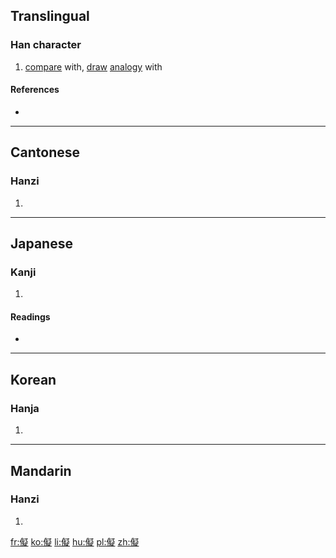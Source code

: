 ==Translingual==

===Han character===
{{Han char|rn=9|rad=人|as=14|sn=16|four=2728<sub>1</sub>|canj=人心大人 (OPKO)|ids=⿰[[亻]][[疑]]}}

# [[compare]] with, [[draw]] [[analogy]] with

====References====
* {{Han ref|kx=0120.050|dkj=01233|dj=0253.200|hdz=10231.090|uh=5117|ud=20759|bh=E8F6|bd=59638}}

----

==Cantonese==

===Hanzi===
{{yue-hanzi|jyut=[[hoi3]], [[ji5]]|y=hoi3, yi5}}

# {{defn|lang=yue|sort=人14}}

----

==Japanese==

===Kanji===
{{ja-kanji|grade=|rs=人14}}

# {{defn|lang=ja|sort=人14}}

====Readings====
* {{ja-readings|on=[[ぎ]] (gi), [[かい]] (kai)|kun=[[なぞらえる]] (nazoraeru), [[くらべる]] (kuraberu)}}

----

==Korean==

===Hanja===
{{ko-hanja|hangeul=의|rv=ui|mr=ŭi}}

# {{defn|lang=ko|sort=人14}}

----

==Mandarin==

===Hanzi===
{{cmn-hanzi|pin=[[nǐ]] ([[ni3]])|wg=ni<sup>3</sup>}}

# {{defn|lang=cmn|sort=人14}}

[[fr:儗]]
[[ko:儗]]
[[li:儗]]
[[hu:儗]]
[[pl:儗]]
[[zh:儗]]